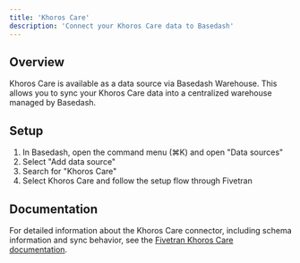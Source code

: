 ```yaml
---
title: 'Khoros Care'
description: 'Connect your Khoros Care data to Basedash'
---
```


## Overview

Khoros Care is available as a data source via Basedash Warehouse. This allows you to sync your Khoros Care data into a centralized warehouse managed by Basedash.

## Setup

1. In Basedash, open the command menu (⌘K) and open "Data sources"
2. Select "Add data source"
3. Search for "Khoros Care"
4. Select Khoros Care and follow the setup flow through Fivetran

## Documentation

For detailed information about the Khoros Care connector, including schema information and sync behavior, see the [Fivetran Khoros Care documentation](https://fivetran.com/docs/connectors/applications/khoros-care).

